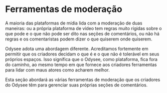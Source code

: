 # Ferramentas de moderação

A maioria das plataformas de mídia lida com a moderação de duas maneiras: ou a própria plataforma de vídeo tem regras muito rígidas sobre o que pode e o que não pode ser dito nas seções de comentários, ou não há regras e os comentaristas podem dizer o que quiserem onde quiserem.

Odysee adota uma abordagem diferente. Acreditamos fortemente em permitir que os criadores decidam o que é e o que não é tolerável em seus próprios espaços. Isso significa que o Odysee, como plataforma, fica fora do caminho, ao mesmo tempo em que fornece aos criadores ferramentas para lidar com maus atores como acharem melhor.

Esta seção abordará as várias ferramentas de moderação que os criadores do Odysee têm para gerenciar suas próprias seções de comentários.

<CategoryCards/>